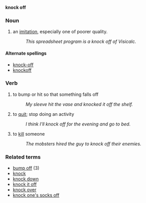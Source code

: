 '''knock off'''
===Noun===
#an [[imitation]], especially one of poorer quality.
#:''This spreadsheet program is a knock off of Visicalc.''

====Alternate spellings====
*[[knock-off]]
*[[knockoff]]

===Verb===
#to bump or hit so that something falls off
#:''My sleeve hit the vase and knocked it off the shelf.''
#to [[quit]]; stop doing an activity
#:''I think I'll knock off for the evening and go to bed.''
#to [[kill]] someone
#:''The mobsters hired the guy to knock off their enemies.''

===Related terms===
*[[bump off]] (3)
*[[knock]]
*[[knock down]]
*[[knock it off]]
*[[knock over]]
*[[knock one's socks off]]